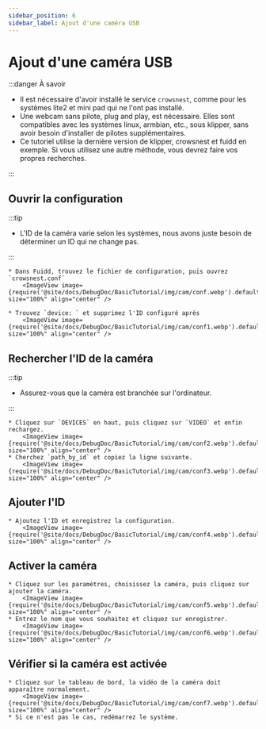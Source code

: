```yaml
---
sidebar_position: 6
sidebar_label: Ajout d'une caméra USB
---
```


# Ajout d'une caméra USB


:::danger À savoir

* Il est nécessaire d'avoir installé le service `crowsnest`, comme pour les systèmes lite2 et mini pad qui ne l'ont pas installé.
* Une webcam sans pilote, plug and play, est nécessaire. Elles sont compatibles avec les systèmes linux, armbian, etc., sous klipper, sans avoir besoin d'installer de pilotes supplémentaires.
* Ce tutoriel utilise la dernière version de klipper, crowsnest et fuidd en exemple. Si vous utilisez une autre méthode, vous devrez faire vos propres recherches.

:::

## Ouvrir la configuration

:::tip

* L'ID de la caméra varie selon les systèmes, nous avons juste besoin de déterminer un ID qui ne change pas.

:::

    * Dans Fuidd, trouvez le fichier de configuration, puis ouvrez `crowsnest.conf`
        <ImageView image={require('@site/docs/DebugDoc/BasicTutorial/img/cam/conf.webp').default} size="100%" align="center" />

    * Trouvez `device: ` et supprimez l'ID configuré après
        <ImageView image={require('@site/docs/DebugDoc/BasicTutorial/img/cam/conf1.webp').default} size="100%" align="center" />

## Rechercher l'ID de la caméra

:::tip

* Assurez-vous que la caméra est branchée sur l'ordinateur.

:::

    * Cliquez sur `DEVICES` en haut, puis cliquez sur `VIDEO` et enfin rechargez.
        <ImageView image={require('@site/docs/DebugDoc/BasicTutorial/img/cam/conf2.webp').default} size="100%" align="center" />
    * Cherchez `path_by_id` et copiez la ligne suivante.
        <ImageView image={require('@site/docs/DebugDoc/BasicTutorial/img/cam/conf3.webp').default} size="100%" align="center" />

## Ajouter l'ID

    * Ajoutez l'ID et enregistrez la configuration.
        <ImageView image={require('@site/docs/DebugDoc/BasicTutorial/img/cam/conf4.webp').default} size="100%" align="center" />

## Activer la caméra

    * Cliquez sur les paramètres, choisissez la caméra, puis cliquez sur ajouter la caméra.
        <ImageView image={require('@site/docs/DebugDoc/BasicTutorial/img/cam/conf5.webp').default} size="100%" align="center" />
    * Entrez le nom que vous souhaitez et cliquez sur enregistrer.
        <ImageView image={require('@site/docs/DebugDoc/BasicTutorial/img/cam/conf6.webp').default} size="100%" align="center" />

## Vérifier si la caméra est activée

    * Cliquez sur le tableau de bord, la vidéo de la caméra doit apparaître normalement.
        <ImageView image={require('@site/docs/DebugDoc/BasicTutorial/img/cam/conf7.webp').default} size="100%" align="center" />
    * Si ce n'est pas le cas, redémarrez le système.
       
